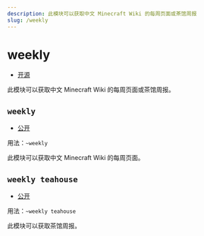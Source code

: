 ```yaml
---
description: 此模块可以获取中文 Minecraft Wiki 的每周页面或茶馆周报
slug: /weekly
---
```


# weekly

-   [开源](/docs/help/faq#为什么有些模块没有开源)

此模块可以获取中文 Minecraft Wiki 的每周页面或茶馆周报。

## `weekly`

-   [公开](permissions)

用法：`~weekly`

此模块可以获取中文 Minecraft Wiki 的每周页面。

## `weekly teahouse`

-   [公开](permissions)

用法：`~weekly teahouse`

此模块可以获取茶馆周报。
